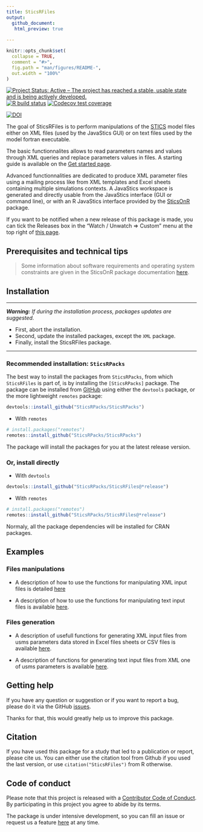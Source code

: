 ```yaml
---
title: SticsRFiles
output: 
  github_document:
   html_preview: true     
        
---
```


<!-- README.md is generated from README.Rmd. Please edit that file -->

```r
knitr::opts_chunk$set(
  collapse = TRUE,
  comment = "#>",
  fig.path = "man/figures/README-",
  out.width = "100%"
)
```

<!-- badges: start -->
[![Project Status: Active – The project has reached a stable, usable state and is being actively developed.](https://www.repostatus.org/badges/latest/active.svg)](https://www.repostatus.org/#active)
[![R build status](https://github.com/SticsRPacks/SticsRFiles/workflows/R-CMD-check/badge.svg)](https://github.com/SticsRPacks/SticsRFiles/actions)
[![Codecov test coverage](https://codecov.io/gh/SticsRPacks/SticsRFiles/branch/master/graph/badge.svg)](https://codecov.io/gh/SticsRPacks/SticsRFiles)

[![DOI](https://zenodo.org/badge/187986787.svg)](https://zenodo.org/badge/latestdoi/187986787)
<!-- badges: end -->

The goal of SticsRFiles is to perform manipulations of the [STICS](https://www6.paca.inrae.fr/stics_eng/)  model files either on XML files (used by the JavaStics GUI) or on text files used by the model fortran executable.

The basic functionnalites allows to read parameters names and values through XML queries and replace parameters values in files. A starting guide is available on the [Get started page](https://sticsrpacks.github.io/SticsRFiles/articles/SticsRFiles.html).

Advanced functionnalities are dedicated to produce XML parameter files using a mailing process like from XML templates and Excel sheets containing multiple simulations contexts. A JavaStics workspace is generated and directly usable from the JavaStics interface (GUI or command line), or with an R JavaStics interface provided by the [SticsOnR](https://SticsRPacks.github.io/SticsOnR) package.

If you want to be notified when a new release of this package is made, you can tick the Releases box in the "Watch / Unwatch => Custom" menu at the top right of [this page](https://github.com/SticsRPacks/SticsRFiles).


## Prerequisites and technical tips

> Some information about software requirements and operating system constraints are given in the SticsOnR package documentation [here](https://sticsrpacks.github.io/SticsOnR).

## Installation

---

_**Warning:**_ *If during the installation process, packages updates are suggested.*

* First, abort the installation.
* Second, update the installed packages, except the `XML` package.
* Finally, install the SticsRFiles package.

---

### Recommended installation: `SticsRPacks`

The best way to install the packages from `SticsRPacks`, from which `SticsRFiles` is part of, is by installing the `[SticsRPacks]` package. The package can be installed from [GitHub](https://github.com/) using either the `devtools` package, or the more lightweight `remotes` package: 

```r
devtools::install_github("SticsRPacks/SticsRPacks")
```

* With `remotes`

```r
# install.packages("remotes")
remotes::install_github("SticsRPacks/SticsRPacks")
```

The package will install the packages for you at the latest release version. 

### Or, install directly 

* With `devtools`

```r
devtools::install_github("SticsRPacks/SticsRFiles@*release")
```

* With `remotes`

```r
# install.packages("remotes")
remotes::install_github("SticsRPacks/SticsRFiles@*release")
```

Normaly, all the package dependencies will be installed for CRAN packages.

## Examples

### Files manipulations
* A description of how to use the functions for manipulating XML input files is detailed 
[here](https://sticsrpacks.github.io/SticsRFiles/articles/Manipulating_Stics_XML_files.html)

* A description of how to use the functions for manipulating text input files is available [here](https://sticsrpacks.github.io/SticsRFiles/articles/Manipulating_Stics_text_files).

### Files generation
* A description of usefull functions for generating XML input files from usms parameters data stored in Excel files sheets or CSV files is available [here](https://sticsrpacks.github.io/SticsRFiles/articles/Generating_Stics_XML_files.html).

* A description of functions for generating text input files from XML one of usms parameters is available [here](https://sticsrpacks.github.io/SticsRFiles/articles/Generating_Stics_text_files.html).

## Getting help

If you have any question or suggestion or if you want to report a bug, please do it via the GitHub [issues](https://github.com/SticsRPacks/SticsRFiles/issues).

Thanks for that, this would greatly help us to improve this package.

## Citation

If you have used this package for a study that led to a publication or
report, please cite us. You can either use the citation tool from Github if you used the last version, or use `citation("SticsRFiles")` from R otherwise.

## Code of conduct

Please note that this project is released with a [Contributor Code of Conduct](CODE_OF_CONDUCT.md). By participating in this project you agree to abide by its terms.

The package is under intensive development, so you can fill an issue or request us a feature [here](https://github.com/SticsRPacks/SticsRFiles/issues) at any time. 

